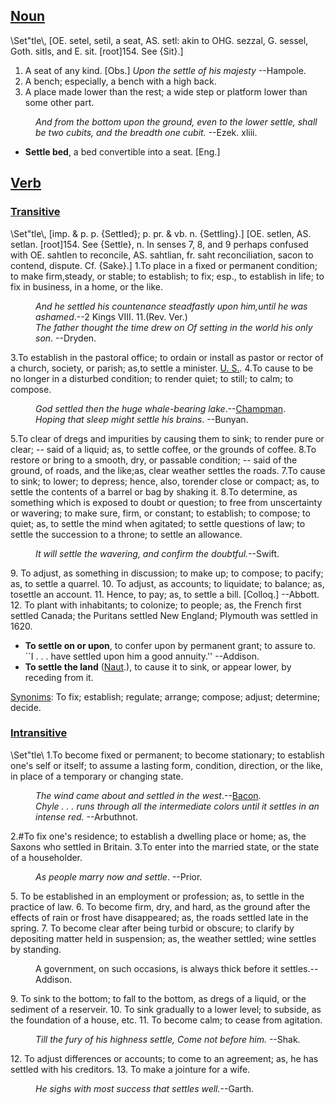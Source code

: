 ==[[Noun]]==
<nowiki>\Set"tle\</nowiki>, [OE. setel, setil, a seat, AS. setl: akin
to OHG. sezzal, G. sessel, Goth. sitls, and E. sit.
[root]154. See {Sit}.]
#A seat of any kind. [Obs.] ''Upon the settle of his majesty'' --Hampole.
#A bench; especially, a bench with a high back.
#A place made lower than the rest; a wide step or platform lower than some other part.
:''And from the bottom upon the ground, even to the lower settle, shall be two cubits, and the breadth one cubit.'' --Ezek. xliii.
*'''Settle bed''', a bed convertible into a seat. [Eng.]
== [[Verb]] ==
===[[Transitive]]===
<nowiki>\Set"tle\</nowiki>,  [imp. & p. p. {Settled}; p. pr. & vb. n.
{Settling}.] [OE. setlen, AS. setlan. [root]154. See
{Settle}, n. In senses 7, 8, and 9 perhaps confused with OE.
sahtlen to reconcile, AS. sahtlian, fr. saht reconciliation,
sacon to contend, dispute. Cf. {Sake}.]
1.To place in a fixed or permanent condition; to make firm,steady, or stable; to establish; to fix; esp., to establish in life; to fix in business, in a home, or the like.
:''And he settled his countenance steadfastly upon him,until he was ashamed''.--2 Kings VIII. 11.(Rev. Ver.)
:''The father thought the time drew on Of setting in the world his only son''. --Dryden.
3.To establish in the pastoral office; to ordain or install as pastor or rector of a church, society, or parish; as,to settle a minister. [[U. S.]].
4.To cause to be no longer in a disturbed condition; to render quiet; to still; to calm; to compose.
:''God settled then the huge whale-bearing lake''.--[[w:Chapman|Champman]].
:''Hoping that sleep might settle his brains''. --Bunyan.
5.To clear of dregs and impurities by causing them to sink; to render pure or clear; -- said of a liquid; as, to settle coffee, or the grounds of coffee.
8.To restore or bring to a smooth, dry, or passable condition; -- said of the ground, of roads, and the like;as, clear weather settles the roads.
7.To cause to sink; to lower; to depress; hence, also, torender close or compact; as, to settle the contents of a barrel or bag by shaking it.
8.To determine, as something which is exposed to doubt or question; to free from unscertainty or wavering; to make sure, firm, or constant; to establish; to compose; to quiet; as, to settle the mind when agitated; to settle questions of law; to settle the succession to a throne; to settle an allowance.
:''It will settle the wavering, and confirm the doubtful.''--Swift.
9. To adjust, as something in discussion; to make up; to compose; to pacify; as, to settle a quarrel.
10. To adjust, as accounts; to liquidate; to balance; as, tosettle an account.
11. Hence, to pay; as, to settle a bill. [Colloq.] --Abbott.
12. To plant with inhabitants; to colonize; to people; as, the French first settled Canada; the Puritans settled New England; Plymouth was settled in 1620.
*'''To settle on or upon''', to confer upon by permanent grant; to assure to. ``I . . . have settled upon him a good annuity.'' --Addison.
*'''To settle the land''' ([[Naut]].), to cause it to sink, or appear lower, by receding from it.
[[Synonim]]s: To fix; establish; regulate; arrange; compose; adjust; determine; decide.

===[[Intransitive]]===
<nowiki>\Set"tle\</nowiki>
1.To become fixed or permanent; to become stationary; to establish one's self or itself; to assume a lasting form, condition, direction, or the like, in place of a temporary or changing state.
:''The wind came about and settled in the west''.--[[w:Bacon|Bacon]].
:''Chyle . . . runs through all the intermediate colors until it settles in an intense red.''   --Arbuthnot.
2.#To fix one's residence; to establish a dwelling place or home; as, the Saxons who settled in Britain.
3.To enter into the married state, or the state of a householder.
:''As people marry now and settle''. --Prior.
5. To be established in an employment or profession; as, to settle in the practice of law.
6. To become firm, dry, and hard, as the ground after the effects of rain or frost have disappeared; as, the roads settled late in the spring.
7. To become clear after being turbid or obscure; to clarify by depositing matter held in suspension; as, the weather settled; wine settles by standing.
:A government, on such occasions, is always thick before it settles.--Addison.
9. To sink to the bottom; to fall to the bottom, as dregs of a liquid, or the sediment of a reserveir.
10. To sink gradually to a lower level; to subside, as the foundation of a house, etc.
11. To become calm; to cease from agitation.
:''Till the fury of his highness settle, Come not before him.'' --Shak.
12. To adjust differences or accounts; to come to an agreement; as, he has settled with his creditors.
13. To make a jointure for a wife.
:''He sighs with most success that settles well.''--Garth.